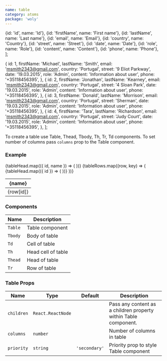 ```yaml
---
name: table
category: atoms
package: 'woly'
---
```



  {id: 'id', name: 'Id'},
  {id: 'firstName', name: 'First name'},
  {id: 'lastName', name: 'Last name'},
  {id: 'email', name: 'Email'},
  {id: 'country', name: 'Country'},
  {id: 'street', name: 'Street'},
  {id: 'date', name: 'Date'},
  {id: 'role', name: 'Role'},
  {id: 'content', name: 'Content'},
  {id: 'phone', name: 'Phone'},
];

  {
    id: 1,
    firstName: 'Michael',
    lastName: 'Smith',
    email: 'msmith2343@gmail.com',
    country: 'Portugal',
    street: '9 Eliot Parkway',
    date: '19.03.2015',
    role: 'Admin',
    content: 'Information about user',
    phone: '+35118456395',
  },
  {
    id: 2,
    firstName: 'Jonathan',
    lastName: 'Kearney',
    email: 'msmith2343@gmail.com',
    country: 'Portugal',
    street: '4 Sloan Park',
    date: '19.03.2015',
    role: 'Admin',
    content: 'Information about user',
    phone: '+35118456395',
  },
  {
    id: 3,
    firstName: 'Donald',
    lastName: 'Morrison',
    email: 'msmith2343@gmail.com',
    country: 'Portugal',
    street: 'Sherman',
    date: '19.03.2015',
    role: 'Admin',
    content: 'Information about user',
    phone: '+35118456395',
  },
  {
    id: 4,
    firstName: 'Tara',
    lastName: 'Richardson',
    email: 'msmith2343@gmail.com',
    country: 'Portugal',
    street: 'Judy Court',
    date: '19.03.2015',
    role: 'Admin',
    content: 'Information about user',
    phone: '+35118456395',
  },
];

To create a table use Table, Thead, Tbody, Th, Tr, Td components.
To set number of columns pass `columns` prop to the Table component.

### Example

<Playground>
  <block.L style={{ background: '#f5f5f5', padding: '20px' }}>
    <Table columns={tableHead.length} priority="primary">
      <Thead>
        <Tr>
          {tableHead.map(({ id, name }) => (
            <Th key={id}>{name}</Th>
          ))}
        </Tr>
      </Thead>
      <Tbody>
        {tableRows.map((row, key) => (
          <Tr key={key}>
            {tableHead.map(({ id }) => (
              <Td key={id}>{row[id]}</Td>
            ))}
          </Tr>
        ))}
      </Tbody>
    </Table>
  </block.L>
</Playground>

### Components

| Name    | Description        |
| ------- | ------------------ |
| `Table` | Table component    |
| `Tbody` | Body of table      |
| `Td`    | Cell of table      |
| `Th`    | Head cell of table |
| `Thead` | Head of table      |
| `Tr`    | Row of table       |

### Table Props

| Name       | Type              | Default       | Description                                                     |
| ---------- | ----------------- | ------------- | --------------------------------------------------------------- |
| `children` | `React.ReactNode` |               | Pass any content as a children property within Table component. |
| `columns`  | `number`          |               | Number of columns in table                                      |
| `priority` | `string`          | `'secondary'` | Priority prop to style Table component                          |
